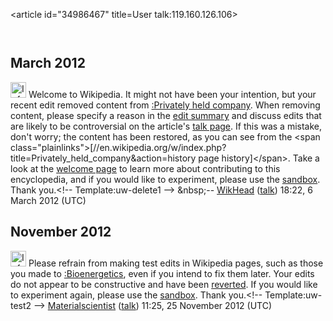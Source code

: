 <article id="34986467" title=User talk:119.160.126.106>
	<talkpage id="34986467" title="User talk:119.160.126.106">
== March 2012 ==

[[Image:Information.svg|25px|alt=|link=]] Welcome to Wikipedia. It might not have been your intention, but your recent edit removed content from [[:Privately held company]]. When removing content, please specify a reason in the [[Help:Edit summary|edit summary]] and discuss edits that are likely to be controversial on the article's [[Wikipedia:Talk page|talk page]]. If this was a mistake, don't worry; the content has been restored, as you can see from the &lt;span class=&quot;plainlinks&quot;&gt;[//en.wikipedia.org/w/index.php?title=Privately_held_company&amp;action=history page history]&lt;/span&gt;. Take a look at the [[Wikipedia:Welcoming committee/Welcome to Wikipedia|welcome page]] to learn more about contributing to this encyclopedia, and if you would like to experiment, please use the [[Wikipedia:Sandbox|sandbox]].  Thank you.&lt;!-- Template:uw-delete1 --&gt; &amp;nbsp;-- [[Special:Contributions/WikHead|WikHead]] ([[User talk:WikHead|talk]]) 18:22, 6 March 2012 (UTC)
==November 2012==

[[Image:Information.svg|25px|alt=|link=]] Please refrain from making test edits in Wikipedia pages, such as those you made to [[:Bioenergetics]], even if you intend to fix them later. Your edits do not appear to be constructive and have been [[Help:Reverting|reverted]]. If you would like to experiment again, please use the [[Wikipedia:Sandbox|sandbox]]. Thank you.&lt;!-- Template:uw-test2 --&gt; [[User:Materialscientist|Materialscientist]] ([[User talk:Materialscientist|talk]]) 11:25, 25 November 2012 (UTC)
	</talkpage>
</article>
